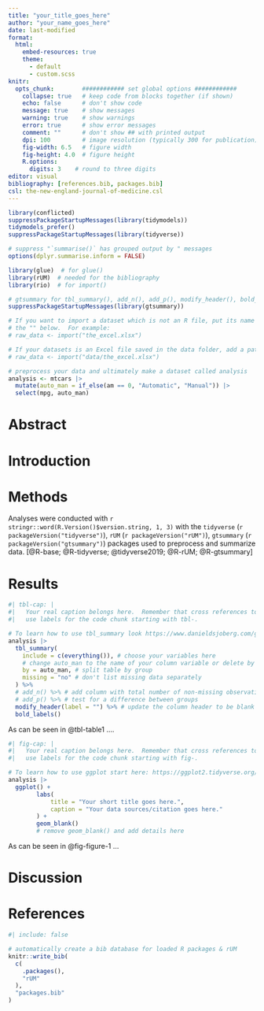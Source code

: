 ```yaml
---
title: "your_title_goes_here"
author: "your_name_goes_here"
date: last-modified
format:
  html:
    embed-resources: true
    theme:
      - default
      - custom.scss
knitr:
  opts_chunk:        ############ set global options ############
    collapse: true   # keep code from blocks together (if shown)
    echo: false      # don't show code
    message: true    # show messages
    warning: true    # show warnings
    error: true      # show error messages
    comment: ""      # don't show ## with printed output
    dpi: 100         # image resolution (typically 300 for publication)
    fig-width: 6.5   # figure width
    fig-height: 4.0  # figure height
    R.options:    
      digits: 3    # round to three digits
editor: visual
bibliography: [references.bib, packages.bib]
csl: the-new-england-journal-of-medicine.csl
---
```


```r
library(conflicted)
suppressPackageStartupMessages(library(tidymodels))
tidymodels_prefer()
suppressPackageStartupMessages(library(tidyverse))

# suppress "`summarise()` has grouped output by " messages
options(dplyr.summarise.inform = FALSE)
```

```r
library(glue)  # for glue()
library(rUM)  # needed for the bibliography
library(rio)  # for import() 

# gtsummary for tbl_summary(), add_n(), add_p(), modify_header(), bold_labels()
suppressPackageStartupMessages(library(gtsummary)) 
```

```r
# If you want to import a dataset which is not an R file, put its name inside 
# the "" below.  For example:
# raw_data <- import("the_excel.xlsx")

# If your datasets is an Excel file saved in the data folder, add a path like:
# raw_data <- import("data/the_excel.xlsx")
```

```r
# preprocess your data and ultimately make a dataset called analysis
analysis <- mtcars |> 
  mutate(auto_man = if_else(am == 0, "Automatic", "Manual")) |> 
  select(mpg, auto_man)
```

# Abstract

# Introduction

# Methods

Analyses were conducted with `r stringr::word(R.Version()$version.string, 1, 3)` with the `tidyverse` (`r packageVersion("tidyverse")`), `rUM` (`r packageVersion("rUM")`), `gtsummary` (`r packageVersion("gtsummary")`) packages used to preprocess and summarize data. [@R-base; @R-tidyverse; @tidyverse2019; @R-rUM; @R-gtsummary]

# Results

```r
#| tbl-cap: |
#|   Your real caption belongs here.  Remember that cross references to tables 
#|   use labels for the code chunk starting with tbl-.

# To learn how to use tbl_summary look https://www.danieldsjoberg.com/gtsummary/
analysis |> 
  tbl_summary(
    include = c(everything()), # choose your variables here
    # change auto_man to the name of your column variable or delete by = auto_man
    by = auto_man, # split table by group
    missing = "no" # don't list missing data separately
  ) %>%
  # add_n() %>% # add column with total number of non-missing observations
  # add_p() %>% # test for a difference between groups
  modify_header(label = "") %>% # update the column header to be blank
  bold_labels()
```

As can be seen in @tbl-table1 ....

```r
#| fig-cap: |
#|   Your real caption belongs here.  Remember that cross references to figures 
#|   use labels for the code chunk starting with fig-.

# To learn how to use ggplot start here: https://ggplot2.tidyverse.org/#learning-ggplot2
analysis |> 
  ggplot() +
		labs(
			title = "Your short title goes here.",
			caption = "Your data sources/citation goes here."
		) +
		geom_blank()
		# remove geom_blank() and add details here
```

As can be seen in @fig-figure-1 ...

# Discussion

# References {.unnumbered}

```r
#| include: false

# automatically create a bib database for loaded R packages & rUM
knitr::write_bib(
  c(
    .packages(),
    "rUM"
  ),
  "packages.bib"
)
```